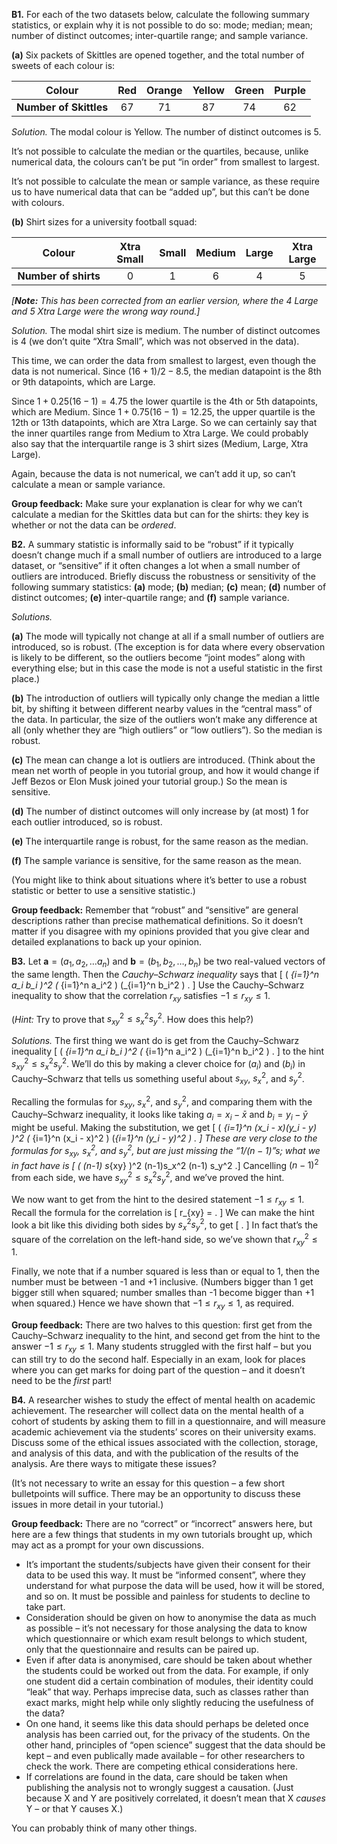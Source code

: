 ::::: {.myq}
**B1.** For each of the two datasets below, calculate the following summary statistics, or explain why it is not possible to do so: mode; median; mean; number of distinct outcomes; inter-quartile range; and sample variance.

:::: {.subq}
**(a)** Six packets of Skittles are opened together, and the total number of sweets of each colour is:

| **Colour**             | Red | Orange | Yellow | Green  | Purple |
|:----------------------:|:---:|:------:|:------:|:------:|:------:|
| **Number of Skittles** |  67 |   71   |   87   |   74   |   62   |

::: {.myanswers data-latex=""}
*Solution.*
The modal colour is Yellow. The number of distinct outcomes is 5.

It's not possible to calculate the median or the quartiles, because, unlike numerical data, the colours can't be put "in order" from smallest to largest.

It's not possible to calculate the mean or sample variance, as these require us to have numerical data that can be "added up", but this can't be done with colours.
:::
::::

:::: {.subq}
**(b)** Shirt sizes for a university football squad:

| **Colour**             | Xtra Small | Small  | Medium | Large  | Xtra Large |
|:----------------------:|:----------:|:------:|:------:|:------:|:----------:|
| **Number of shirts**   |  0 |   1   |   6   |   4   |   5   |

*[**Note:** This has been corrected from an earlier version, where the 4 Large and 5 Xtra Large were the wrong way round.]*

::: {.myanswers data-latex=""}
*Solution.*
The modal shirt size is medium. The number of distinct outcomes is 4 (we don't quite "Xtra Small", which was not observed in the data).

This time, we can order the data from smallest to largest, even though the data is not numerical. Since $(16 + 1)/2 - 8.5$, the median datapoint is the 8th or 9th datapoints, which are Large.

Since $1 + 0.25(16 - 1) = 4.75$ the lower quartile is the 4th or 5th datapoints, which are Medium. Since $1 + 0.75(16-1) = 12.25$, the upper quartile is the 12th or 13th datapoints, which are Xtra Large. So we can certainly say that the inner quartiles range from Medium to Xtra Large. We could probably also say that the interquartile range is 3 shirt sizes (Medium, Large, Xtra Large).

Again, because the data is not numerical, we can't add it up, so can't calculate a mean or sample variance.

**Group feedback:** Make sure your explanation is clear for why we can't calculate a median for the Skittles data but can for the shirts: they key is whether or not the data can be *ordered*.
:::
::::
:::::

:::: {.myq}
**B2.** A summary statistic is informally said to be "robust" if it typically doesn't change much if a small number of outliers are introduced to a large dataset, or "sensitive" if it often changes a lot when a small number of outliers are introduced. Briefly discuss the robustness or sensitivity of the following summary statistics: **(a)** mode; **(b)** median; **(c)** mean; **(d)** number of distinct outcomes; **(e)** inter-quartile range; and **(f)** sample variance.

::: {.myanswers data-latex=""}
*Solutions.*

**(a)** The mode will typically not change at all if a small number of outliers are introduced, so is robust. (The exception is for data where every observation is likely to be different, so the outliers become "joint modes" along with everything else; but in this case the mode is not a useful statistic in the first place.)

**(b)** The introduction of outliers will typically only change the median a little bit, by shifting it between different nearby values in the "central mass" of the data. In particular, the size of the outliers won't make any difference at all (only whether they are "high outliers" or "low outliers"). So the median is robust.

**(c)** The mean can change a lot is outliers are introduced. (Think about the mean net worth of people in you tutorial group, and how it would change if Jeff Bezos or Elon Musk joined your tutorial group.) So the mean is sensitive.

**(d)** The number of distinct outcomes will only increase by (at most) 1 for each outlier introduced, so is robust.

**(e)** The interquartile range is robust, for the same reason as the median.

**(f)** The sample variance is sensitive, for the same reason as the mean.

(You might like to think about situations where it's better to use a robust statistic or better to use a sensitive statistic.)

**Group feedback:** Remember that "robust" and "sensitive" are general descriptions rather than precise mathematical definitions. So it doesn't matter if you disagree with my opinions provided that you give clear and detailed explanations to back up your opinion.
:::
::::

:::: {.myq}
**B3.** Let $\mathbf a = (a_1, a_2, \dots a_n)$ and $\mathbf b = (b_1, b_2, \dots, b_n)$ be two real-valued vectors of the same length. Then the *Cauchy--Schwarz inequality* says that
\[ \left( \sum_{i=1}^n a_i b_i \right)^2 \leq \left( \sum_{i=1}^n a_i^2 \right) \left(\sum_{i=1}^n b_i^2 \right) . \]
Use the Cauchy--Schwarz inequality to show that the correlation $r_{xy}$ satisfies $-1 \leq r_{xy} \leq 1$.

(*Hint:* Try to prove that $s_{xy}^2 \leq s_x^2 s_y^2$. How does this help?)

::: {.myanswers data-latex=""}
*Solutions.*
The first thing we want do is get from the Cauchy--Schwarz inequality
\[ \left( \sum_{i=1}^n a_i b_i \right)^2 \leq \left( \sum_{i=1}^n a_i^2 \right) \left(\sum_{i=1}^n b_i^2 \right) . \]
to the hint $s_{xy}^2 \leq s_x^2 s_y^2$. We'll do this by making a clever choice for $(a_i)$ and $(b_i)$ in Cauchy--Schwarz that tells us something useful about $s_{xy}$, $s_x^2$, and $s_y^2$.

Recalling the formulas for $s_{xy}$, $s_x^2$, and $s_y^2$,
\begin{align*}
s_{xy} &= \frac{1}{n-1} \sum_{i=1}^n (x_i - \bar x)(y_i - \bar y) ,\\
s_{x}^2 &= \frac{1}{n-1} \sum_{i=1}^n (x_i - \bar x)^2 ,\\
s_{y}^2 &= \frac{1}{n-1} \sum_{i=1}^n (y_i - \bar y)^2 ,
\end{align*}
and comparing them with the Cauchy--Schwarz inequality, it looks like taking $a_i = x_i - \bar x$ and $b_i = y_i - \bar y$ might be useful. Making the substitution, we get
\[ \left( \sum_{i=1}^n (x_i - \bar x)(y_i - \bar y) \right)^2 \leq \left( \sum_{i=1}^n (x_i - \bar x)^2 \right) \left(\sum_{i=1}^n (y_i - \bar y)^2 \right) . \]
These are very close to the formulas for $s_{xy}$, $s_x^2$, and $s_y^2$, but are just missing the "$1/(n-1)$"s; what we in fact have is
\[ \left( (n-1) s_{xy} \right)^2 \leq (n-1)s_x^2 \cdot (n-1) s_y^2 .\]
Cancelling $(n-1)^2$ from each side, we have $s_{xy}^2 \leq s_x^2 s_y^2$, and we've proved the hint.

We now want to get from the hint to the desired statement $-1 \leq r_{xy} \leq 1$. Recall the formula for the correlation is
\[ r_{xy} = \frac{s_{xy}}{s_xs_y} . \]
We can make the hint look a bit like this dividing both sides by $s_x^2 s_y^2$, to get
\[\frac{s_{xy}^2}{s_x^2 s_y^2} \leq 1.   \]
In fact that's the square of the correlation on the left-hand side, so we've shown that $r_{xy}^2 \leq 1$.

Finally, we note that if a number squared is less than or equal to 1, then the number must be between -1 and +1 inclusive. (Numbers bigger than 1 get bigger still when squared; number smalles than -1 become bigger than +1 when squared.) Hence we have shown that $-1 \leq r_{xy} \leq 1$, as required.

**Group feedback:** There are two halves to this question: first get from the Cauchy--Schwarz inequality to the hint, and second get from the hint to the answer $-1 \leq r_{xy} \leq 1$. Many students struggled with the first half -- but you can still try to do the second half. Especially in an exam, look for places where you can get marks for doing part of the question -- and it doesn't need to be the *first* part!
:::
::::

:::: {.myq}
**B4.** A researcher wishes to study the effect of mental health on academic achievement. The researcher will collect data on the mental health of a cohort of students by asking them to fill in a questionnaire, and will measure academic achievement via the students' scores on their university exams. Discuss some of the ethical issues associated with the collection, storage, and analysis of this data, and with the publication of the results of the analysis. Are there ways to mitigate these issues?

(It's not necessary to write an essay for this question -- a few short bulletpoints will suffice. There may be an opportunity to discuss these issues in more detail in your tutorial.)

::: {.myanswers data-latex=""}
**Group feedback:** There are no "correct" or "incorrect" answers here, but here are a few things that students in my own tutorials brought up, which may act as a prompt for your own discussions.

* It's important the students/subjects have given their consent for their data to be used this way. It must be "informed consent", where they understand for what purpose the data will be used, how it will be stored, and so on. It must be possible and painless for students to decline to take part.
* Consideration should be given on how to anonymise the data as much as possible -- it's not necessary for those analysing the data to know which questionnaire or which exam result belongs to which student, only that the questionnaire and results can be paired up.
* Even if after data is anonymised, care should be taken about whether the students could be worked out from the data. For example, if only one student did a certain combination of modules, their identity could "leak" that way. Perhaps imprecise data, such as classes rather than exact marks, might help while only slightly reducing the usefulness of the data?
* On one hand, it seems like this data should perhaps be deleted once analysis has been carried out, for the privacy of the students. On the other hand, principles of "open science" suggest that the data should be kept -- and even publically made available -- for other researchers to check the work. There are competing ethical considerations here.
* If correlations are found in the data, care should be taken when publishing the analysis not to wrongly suggest a causation. (Just because X and Y are positively correlated, it doesn't mean that X *causes* Y -- or that Y causes X.)

You can probably think of many other things.
:::
::::